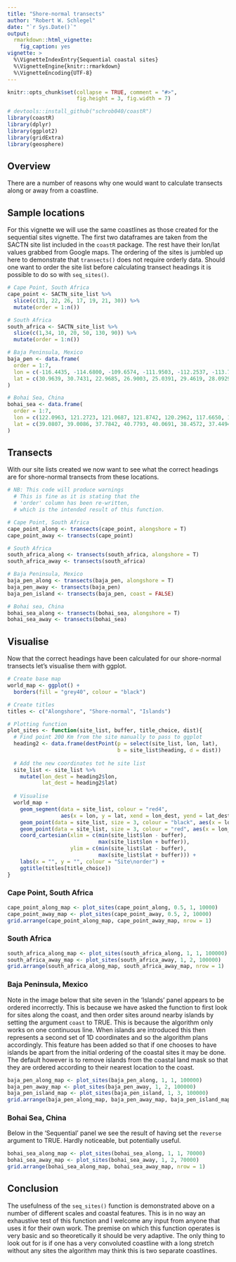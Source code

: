 ```yaml
---
title: "Shore-normal transects"
author: "Robert W. Schlegel"
date: "`r Sys.Date()`"
output: 
  rmarkdown::html_vignette:
    fig_caption: yes
vignette: >
  %\VignetteIndexEntry{Sequential coastal sites}
  %\VignetteEngine{knitr::rmarkdown}
  %\VignetteEncoding{UTF-8}
---
```


```r
knitr::opts_chunk$set(collapse = TRUE, comment = "#>",
                      fig.height = 3, fig.width = 7)
```

```r
# devtools::install_github("schrob040/coastR")
library(coastR)
library(dplyr)
library(ggplot2)
library(gridExtra)
library(geosphere)
```


## Overview
There are a number of reasons why one would want to calculate transects along or away from a coastline.


## Sample locations
For this vignette we will use the same coastlines as those created for the sequential sites vignette. The first two dataframes are taken from the SACTN site list included in the `coastR` package. The rest have their lon/lat values grabbed from Google maps. The ordering of the sites is jumbled up here to demonstrate that `transects()` does not require orderly data. Should one want to order the site list before calculating transect headings it is possible to do so with `seq_sites()`.

```r
# Cape Point, South Africa
cape_point <- SACTN_site_list %>% 
  slice(c(31, 22, 26, 17, 19, 21, 30)) %>% 
  mutate(order = 1:n())

# South Africa
south_africa <- SACTN_site_list %>% 
  slice(c(1,34, 10, 20, 50, 130, 90)) %>% 
  mutate(order = 1:n())

# Baja Peninsula, Mexico
baja_pen <- data.frame(
  order = 1:7,
  lon = c(-116.4435, -114.6800, -109.6574, -111.9503, -112.2537, -113.7918, -114.1881),
  lat = c(30.9639, 30.7431, 22.9685, 26.9003, 25.0391, 29.4619, 28.0929)
)

# Bohai Sea, China
bohai_sea <- data.frame(
  order = 1:7,
  lon = c(122.0963, 121.2723, 121.0687, 121.8742, 120.2962, 117.6650, 122.6380),
  lat = c(39.0807, 39.0086, 37.7842, 40.7793, 40.0691, 38.4572, 37.4494)
)
```


## Transects
With our site lists created we now want to see what the correct headings are for shore-normal transects from these locations.

```r
# NB: This code will produce warnings
  # This is fine as it is stating that the
  # 'order' column has been re-written,
  # which is the intended result of this function.

# Cape Point, South Africa
cape_point_along <- transects(cape_point, alongshore = T)
cape_point_away <- transects(cape_point)

# South Africa
south_africa_along <- transects(south_africa, alongshore = T)
south_africa_away <- transects(south_africa)

# Baja Peninsula, Mexico
baja_pen_along <- transects(baja_pen, alongshore = T)
baja_pen_away <- transects(baja_pen)
baja_pen_island <- transects(baja_pen, coast = FALSE)

# Bohai sea, China
bohai_sea_along <- transects(bohai_sea, alongshore = T)
bohai_sea_away <- transects(bohai_sea)
```


## Visualise
Now that the correct headings have been calculated for our shore-normal transects let's visualise them with ggplot.

```r
# Create base map
world_map <- ggplot() + 
  borders(fill = "grey40", colour = "black")

# Create titles
titles <- c("Alongshore", "Shore-normal", "Islands")

# Plotting function
plot_sites <- function(site_list, buffer, title_choice, dist){
  # Find point 200 Km from the site manually to pass to ggplot
  heading2 <- data.frame(destPoint(p = select(site_list, lon, lat), 
                                   b = site_list$heading, d = dist))
  
  # Add the new coordinates tot he site list
  site_list <- site_list %>% 
    mutate(lon_dest = heading2$lon,
           lat_dest = heading2$lat)
  
  # Visualise
  world_map +
    geom_segment(data = site_list, colour = "red4", 
                 aes(x = lon, y = lat, xend = lon_dest, yend = lat_dest)) +
    geom_point(data = site_list, size = 3, colour = "black", aes(x = lon, y = lat)) +
    geom_point(data = site_list, size = 3, colour = "red", aes(x = lon_dest, y = lat_dest)) +
    coord_cartesian(xlim = c(min(site_list$lon - buffer), 
                             max(site_list$lon + buffer)),
                    ylim = c(min(site_list$lat - buffer), 
                             max(site_list$lat + buffer))) +
    labs(x = "", y = "", colour = "Site\norder") +
    ggtitle(titles[title_choice])
}
```


### Cape Point, South Africa
```r
cape_point_along_map <- plot_sites(cape_point_along, 0.5, 1, 10000)
cape_point_away_map <- plot_sites(cape_point_away, 0.5, 2, 10000)
grid.arrange(cape_point_along_map, cape_point_away_map, nrow = 1)
```

### South Africa
```r
south_africa_along_map <- plot_sites(south_africa_along, 1, 1, 100000)
south_africa_away_map <- plot_sites(south_africa_away, 1, 2, 100000)
grid.arrange(south_africa_along_map, south_africa_away_map, nrow = 1)
```


### Baja Peninsula, Mexico
Note in the image below that site seven in the 'Islands' panel appears to be ordered incorrectly. This is because we have asked the function to first look for sites along the coast, and then order sites around nearby islands by setting the argument `coast` to TRUE. This is because the algorithm only works on one continuous line. When islands are introduced this then represents a second set of 1D coordinates and so the algorithm plans accordingly. This feature has been added so that if one chooses to have islands be apart from the initial ordering of the coastal sites it may be done. The default however is to remove islands from the coastal land mask so that they are ordered according to their nearest location to the coast.

```r
baja_pen_along_map <- plot_sites(baja_pen_along, 1, 1, 100000)
baja_pen_away_map <- plot_sites(baja_pen_away, 1, 2, 100000)
baja_pen_island_map <- plot_sites(baja_pen_island, 1, 3, 100000)
grid.arrange(baja_pen_along_map, baja_pen_away_map, baja_pen_island_map, nrow = 1)
```


### Bohai Sea, China
Below in the 'Sequential' panel we see the result of having set the `reverse` argument to TRUE. Hardly noticeable, but potentially useful.

```r
bohai_sea_along_map <- plot_sites(bohai_sea_along, 1, 1, 70000)
bohai_sea_away_map <- plot_sites(bohai_sea_away, 1, 2, 70000)
grid.arrange(bohai_sea_along_map, bohai_sea_away_map, nrow = 1)
```


## Conclusion
The usefulness of the `seq_sites()` function is demonstrated above on a number of different scales and coastal features. This is in no way an exhaustive test of this function and I welcome any input from anyone that uses it for their own work. The premise on which this function operates is very basic and so theoretically it should be very adaptive. The only thing to look out for is if one has a very convoluted coastline with a long stretch without any sites the algorithm may think this is two separate coastlines.
